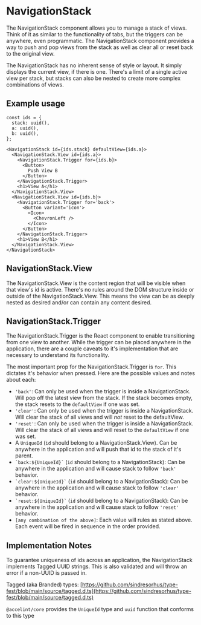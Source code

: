 

<Meta of={NavigationStackStories}/>

# NavigationStack

The NavigationStack component allows you to manage a stack of views. Think of it as similar to the functionality of tabs, but the triggers can be anywhere, even programmatic. The NavigationStack component provides a way to push and pop views from the stack as well as clear all or reset back to the original view.

The NavigationStack has no inherent sense of style or layout. It simply displays the current view, if there is one. There's a limit of a single active view per stack, but stacks can also be nested to create more complex combinations of views.

## Example usage
```
const ids = {
  stack: uuid(),
  a: uuid(),
  b: uuid(),
};

<NavigationStack id={ids.stack} defaultView={ids.a}>
  <NavigationStack.View id={ids.a}>
    <NavigationStack.Trigger for={ids.b}>
      <Button>
        Push View B
      </Button>
    </NavigationStack.Trigger>
    <h1>View A</h1>
  </NavigationStack.View>
  <NavigationStack.View id={ids.b}>
    <NavigationStack.Trigger for='back'>
      <Button variant='icon'>
        <Icon>
          <ChevronLeft />
        </Icon>
      </Button>
    </NavigationStack.Trigger>
    <h1>View B</h1>
  </NavigationStack.View>
</NavigationStack>
```

<Canvas of={NavigationStackStories.Default} />

## NavigationStack.View

The NavigationStack.View is the content region that will be visible when that view's id is active. There's no rules around the DOM structure inside or outside of the NavigationStack.View. This means the view can be as deeply nested as desired and/or can contain any content desired.

## NavigationStack.Trigger

The NavigationStack.Trigger is the React component to enable transitioning from one view to another. While the trigger can be placed anywhere in the application, there are a couple caveats to it's implementation that are necessary to understand its functionality.

The most important prop for the NavigationStack.Trigger is `for`. This dictates it's behavior when pressed. Here are the possible values and notes about each:

- `'back'`: Can only be used when the trigger is inside a NavigationStack. Will pop off the latest view from the stack. If the stack becomes empty, the stack resets to the `defaultView` if one was set.
- `'clear'`: Can only be used when the trigger is inside a NavigationStack. Will clear the stack of all views and will _not_ reset to the defaultView.
- `'reset'`: Can only be used when the trigger is inside a NavigationStack. Will clear the stack of all views and will reset to the `defaultView` if one was set.
- A `UniqueId` (`id` should belong to a NavigationStack.View). Can be anywhere in the application and will push that id to the stack of it's parent.
- ``` `back:${UniqueId}` ``` (`id` should belong to a NavigationStack): Can be anywhere in the application and will cause stack to follow `'back'` behavior.
- ``` `clear:${UniqueId}` ``` (`id` should belong to a NavigationStack): Can be anywhere in the application and will cause stack to follow `'clear'` behavior.
- ``` `reset:${UniqueId}` ``` (`id` should belong to a NavigationStack): Can be anywhere in the application and will cause stack to follow `'reset'` behavior.
- `[any combination of the above]`: Each value will rules as stated above. Each event will be fired in sequence in the order provided.

## Implementation Notes
To guarantee uniqueness of ids across an application, the NavigationStack implements Tagged UUID strings. This is also validated and will throw an error if a non-UUID is passed in.

Tagged (aka Branded) types: [https://github.com/sindresorhus/type-fest/blob/main/source/tagged.d.ts](https://github.com/sindresorhus/type-fest/blob/main/source/tagged.d.ts)

`@accelint/core` provides the `UniqueId` type and `uuid` function that conforms to this type
